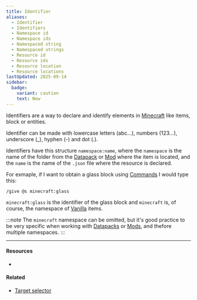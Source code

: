 ```yaml
---
title: Identifier
aliases:
  - Identifier
  - Identifiers
  - Namespace id
  - Namespace ids
  - Namespaced string
  - Namespaced strings
  - Resource id
  - Resource ids
  - Resource location
  - Resource locations
lastUpdated: 2025-09-14
sidebar:
  badge:
    variant: caution
    text: New
---
```



Identifiers are a way to declare and identify elements in [Minecraft](/minecraft) like items, block or entities.

Identifier can be made with lowercase letters (abc...), numbers (123...), underscore (_), hyphen (-) and dot (.).

Identifiers have this structure `namespace:name`, where the `namespace` is the name of the folder from the [Datapack](/datapack) or [Mod](/mod) where the item is located, and the `name` is the name of the `.json` file where the resource is declared.

For exmaple, if I want to obtain a glass block using [Commands](/command) I would type this:
```mcfunction
/give @s minecraft:glass
```
`minecraft:glass` is the identifier of the glass block and `minecraft` is, of course, the namespace of [Vanilla](/vanilla) items.

:::note
The `minecraft` namespace can be omitted, but it's good practice to be very specific when working with [Datapacks](/datapack) or [Mods](/mod), and thefore multiple namespaces.
:::

---

#### Resources

- <Wiki src="https://minecraft.wiki/w/Resource_location" />

#### Related

- [Target selector](/targetselector)
